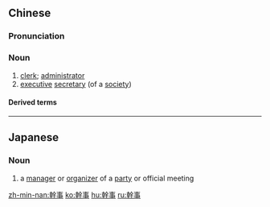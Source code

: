 {{also|干事}}
==Chinese==
{{zh-forms|s=干事}}

===Pronunciation===
{{zh-pron
|m=gànshì,tl=y
|c=gon3 si6
|mn=kàn-sū
|cat=n
}}

===Noun===
{{zh-noun}}

# [[clerk]]; [[administrator]] {{gloss|person in charge of a certain task}}
# [[executive]] [[secretary]] (of a [[society]])

====Derived terms====
{{zh-der|總幹事|里幹事}}

----

==Japanese==
{{ja-kanjitab|かん|じ|yomi=on}}

===Noun===
{{ja-noun|かんじ}}

# a [[manager]] or [[organizer]] of a [[party]] or official meeting

[[zh-min-nan:幹事]]
[[ko:幹事]]
[[hu:幹事]]
[[ru:幹事]]